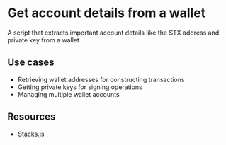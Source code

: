 # Get account details from a wallet

A script that extracts important account details like the STX address and private key from a wallet.

## Use cases

- Retrieving wallet addresses for constructing transactions 
- Getting private keys for signing operations
- Managing multiple wallet accounts

## Resources

- [Stacks.js](/stacks/stacks.js)
